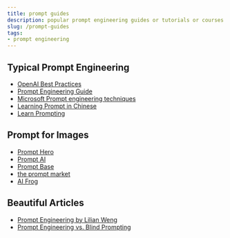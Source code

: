 ```yaml
---
title: prompt guides
description: popular prompt engineering guides or tutorials or courses
slug: /prompt-guides
tags:
- prompt engineering
---
```


## Typical Prompt Engineering 

- [OpenAI Best Practices](https://help.openai.com/en/articles/6654000-best-practices-for-prompt-engineering-with-openai-api)
- [Prompt Engineering Guide](https://www.promptingguide.ai/)
- [Microsoft Prompt engineering techniques](https://learn.microsoft.com/en-us/azure/cognitive-services/openai/concepts/advanced-prompt-engineering?pivots=programming-language-chat-completions#specifying-the-output-structure)
- [Learning Prompt in Chinese](https://learningprompt.wiki/)
- [Learn Prompting](https://learnprompting.org/)

## Prompt for Images
- [Prompt Hero](https://prompthero.com/)
- [Prompt AI](https://prompti.ai/)
- [Prompt Base](https://promptbase.com/)
- [the prompt market](https://www.thepromptmarket.ai/)
- [AI Frog](https://www.aifrog.io/)

## Beautiful Articles
-  [Prompt Engineering by Lilian Weng](https://lilianweng.github.io/posts/2023-03-15-prompt-engineering/)
-  [Prompt Engineering vs. Blind Prompting](https://mitchellh.com/writing/prompt-engineering-vs-blind-prompting)